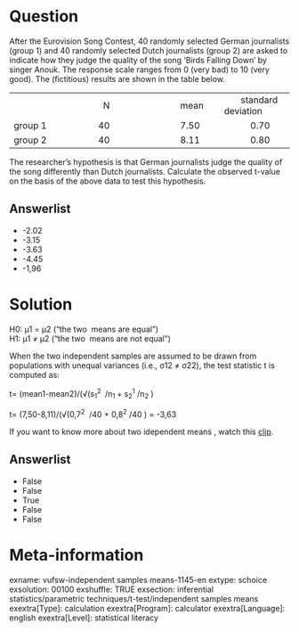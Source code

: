 Question
========
After the Eurovision Song Contest, 40 randomly selected German
journalists (group 1) and 40 randomly selected Dutch journalists (group
2) are asked to indicate how they judge the quality of the song 'Birds
Falling Down' by singer Anouk. The response scale ranges from 0 (very
bad) to 10 (very good). The (fictitious) results are shown in the table
below.  
  

<table>
<colgroup>
<col style="width: 25%" />
<col style="width: 25%" />
<col style="width: 25%" />
<col style="width: 25%" />
</colgroup>
<tbody>
<tr class="odd">
<td><br />
</td>
<td>        N</td>
<td>           mean</td>
<td>       standard deviation</td>
</tr>
<tr class="even">
<td>group 1</td>
<td>      40</td>
<td>           7.50</td>
<td>           0.70</td>
</tr>
<tr class="odd">
<td>group 2</td>
<td>      40</td>
<td>           8.11</td>
<td>           0.80</td>
</tr>
</tbody>
</table>

  
  
The researcher's hypothesis is that German journalists judge the quality
of the song differently than Dutch journalists. Calculate the observed
t-value on the basis of the above data to test this hypothesis.

Answerlist
----------
* -2.02
* -3.15
* -3.63
* -4.45
* -1,96

Solution
========





H0: µ1 = µ2 ("the two  means are equal")  
H1: µ1 ≠ µ2 ("the two  means are not equal")  
  
When the two independent samples are assumed to be drawn from
populations with unequal variances (i.e., σ12 ≠ σ22), the test
statistic t is computed as:  
  
t= (mean1-mean2)/(√(s<sub>1</sub><sup>2 </sup> /n<sub>1 </sub>+
s<sub>2</sub><sup>1</sup> /n<sub>2</sub> )  
  
t= (7,50-8,11)/(√(0,7<sup>2</sup>  /40 + 0,8<sup>2</sup> /40 ) = -3,63  
  
  
If you want to know more about two idependent means , watch this
[clip](https://www.youtube.com/watch?v=A1lLo-np0KU&index=6&list=PLyLpEs0x9Bnl2e68nd7M6lecUqUNu2Sgn).

Answerlist
----------
* False
* False
* True
* False
* False

Meta-information
================
exname: vufsw-independent samples means-1145-en
extype: schoice
exsolution: 00100
exshuffle: TRUE
exsection: inferential statistics/parametric techniques/t-test/independent samples means
exextra[Type]: calculation
exextra[Program]: calculator
exextra[Language]: english
exextra[Level]: statistical literacy


